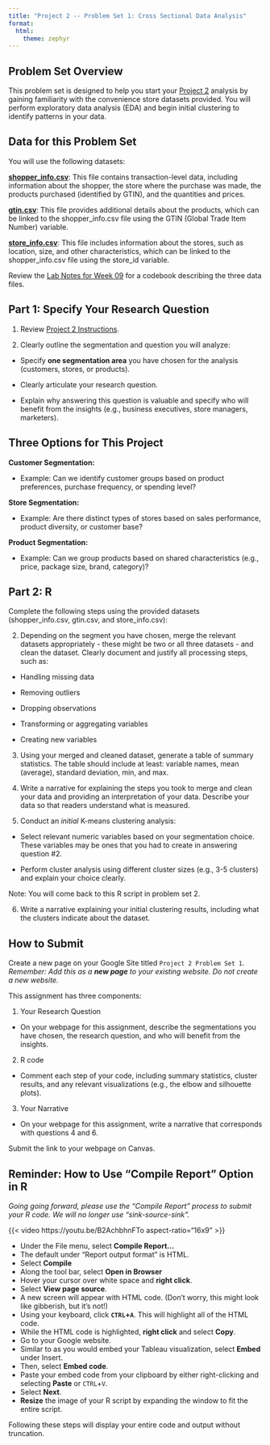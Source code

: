 ```yaml
---
title: "Project 2 -- Problem Set 1: Cross Sectional Data Analysis"
format: 
  html:
    theme: zephyr
---
```

## Problem Set Overview

This problem set is designed to help you start your [Project 2](../week_04/project_2.qmd) analysis by gaining familiarity with the convenience store datasets provided. You will perform exploratory data analysis (EDA) and begin initial clustering to identify patterns in your data.

## Data for this Problem Set

You will use the following datasets:

**<a  href="../inputs/shopper_info.csv" download>shopper_info.csv</a>**: This file contains transaction-level data, including information about the shopper, the store where the purchase was made, the products purchased (identified by GTIN), and the quantities and prices.

**<a  href="../inputs/gtin.csv" download>gtin.csv</a>**: This file provides additional details about the products, which can be linked to the shopper_info.csv file using the GTIN (Global Trade Item Number) variable.

**<a  href="../inputs/store_info.csv" download>store_info.csv</a>**: This file includes information about the stores, such as location, size, and other characteristics, which can be linked to the shopper_info.csv file using the store_id variable.

Review the [Lab Notes for Week 09](lab_02_week_01.html) for a codebook describing the three data files.

## Part 1: Specify Your Research Question

1. Review [Project 2 Instructions](../week_04/project_2.qmd). 

2. Clearly outline the segmentation and question you will analyze:

- Specify **one segmentation area** you have chosen for the analysis (customers, stores, or products).

- Clearly articulate your research question.

- Explain why answering this question is valuable and specify who will benefit from the insights (e.g., business executives, store managers, marketers).

::: {.callout-note}

## Three Options for This Project

**Customer Segmentation:**

- Example: Can we identify customer groups based on product preferences, purchase frequency, or spending level?

**Store Segmentation:**

- Example: Are there distinct types of stores based on sales performance, product diversity, or customer base?

**Product Segmentation:**

- Example: Can we group products based on shared characteristics (e.g., price, package size, brand, category)?

:::

## Part 2: R

Complete the following steps using the provided datasets (shopper_info.csv, gtin.csv, and store_info.csv):

2. Depending on the segment you have chosen, merge the relevant datasets appropriately - these might be two or all three datasets - and clean the dataset. Clearly document and justify all processing steps, such as:

- Handling missing data

- Removing outliers

- Dropping observations

- Transforming or aggregating variables

- Creating new variables

3. Using your merged and cleaned dataset, generate a table of summary statistics. The table should include at least: variable names, mean (average), standard deviation, min, and max.

4. Write a narrative for explaining the steps you took to merge and clean your data and providing an interpretation of your data. Describe your data so that readers understand what is measured.

5. Conduct an *initial* K-means clustering analysis:

- Select relevant numeric variables based on your segmentation choice. These variables may be ones that you had to create in answering question #2.

- Perform cluster analysis using different cluster sizes (e.g., 3-5 clusters) and explain your choice clearly.

Note: You will come back to this R script in problem set 2.

6. Write a narrative explaining your initial clustering results, including what the clusters indicate about the dataset.

## How to Submit

Create a new page on your Google Site titled `Project 2 Problem Set 1`. *Remember: Add this as a **new page** to your existing website. Do not create a new website.*

This assignment has three components:

1. Your Research Question

- On your webpage for this assignment, describe the segmentations you have chosen, the research question, and who will benefit from the insights.

2. R code 

- Comment each step of your code, including summary statistics, cluster results, and any relevant visualizations (e.g., the elbow and silhouette plots).

3. Your Narrative

- On your webpage for this assignment, write a narrative that corresponds with questions 4 and 6. 

Submit the link to your webpage on Canvas. 

::: {.callout-important}

## Reminder: How to Use "Compile Report" Option in R

*Going going forward, please use the "Compile Report" process to submit your R code. We will no longer use "sink-source-sink".*

{{< video https://youtu.be/B2AchbhnFTo aspect-ratio="16x9" >}}

- Under the File menu, select **Compile Report...**
- The default under "Report output format" is HTML. 
- Select **Compile**
- Along the tool bar, select **Open in Browser**
- Hover your cursor over white space and **right click**.
- Select **View page source**.
- A new screen will appear with HTML code. (Don't worry, this might look like gibberish, but it's not!)
- Using your keyboard, click **`CTRL`+`A`**. This will highlight all of the HTML code.
- While the HTML code is highlighted, **right click** and select **Copy**.
- Go to your Google website. 
- Similar to as you would embed your Tableau visualization, select **Embed** under Insert.
- Then, select **Embed code**.
- Paste your embed code from your clipboard by either right-clicking and selecting **Paste** or `CTRL`+`V`.
- Select **Next**.
- **Resize** the image of your R script by expanding the window to fit the entire script.  

Following these steps will display your entire code and output without truncation. 

:::